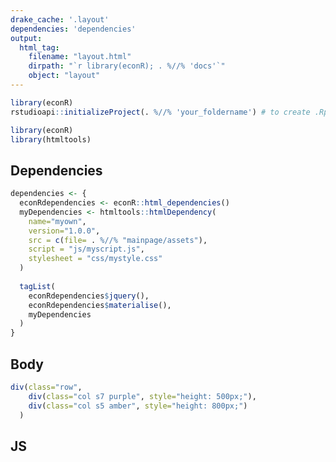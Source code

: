 ```yaml
---
drake_cache: '.layout'
dependencies: 'dependencies'
output:
  html_tag:
    filename: "layout.html"
    dirpath: "`r library(econR); . %//% 'docs'`"
    object: "layout"
---
```


```r
library(econR)
rstudioapi::initializeProject(. %//% 'your_foldername') # to create .Rproj
```


```r
library(econR)
library(htmltools)

```

## Dependencies

```r
dependencies <- {
  econRdependencies <- econR::html_dependencies()
  myDependencies <- htmltools::htmlDependency(
    name="myown",
    version="1.0.0",
    src = c(file= . %//% "mainpage/assets"),
    script = "js/myscript.js",
    stylesheet = "css/mystyle.css"
  )
  
  tagList(
    econRdependencies$jquery(),
    econRdependencies$materialise(),
    myDependencies
  )
}
```

## Body 


```r
div(class="row",
    div(class="col s7 purple", style="height: 500px;"),
    div(class="col s5 amber", style="height: 800px;")
  )
```




## JS


<!--JS end-->

